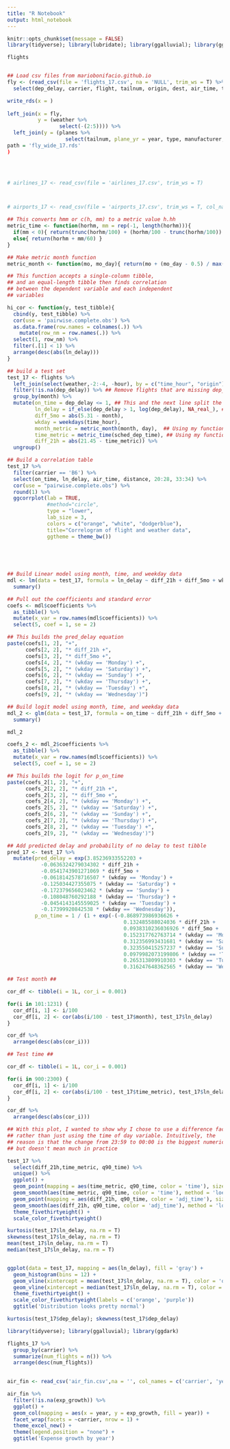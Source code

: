 ```yaml
---
title: "R Notebook"
output: html_notebook
---
```



```r
knitr::opts_chunk$set(message = FALSE)
library(tidyverse); library(lubridate); library(ggalluvial); library(ggthemes); library(moments); library(ggcorrplot)


```


```r

flights


## Load csv files from mariobonifacio.github.io
fly <- (read_csv(file = 'flights_17.csv', na = 'NULL', trim_ws = T) %>%
  select(dep_delay, carrier, flight, tailnum, origin, dest, air_time, time_hour))

write_rds(x = )
            
left_join(x = fly,
          y = (weather %>%
                 select(-(2:5)))) %>%
  left_join(y = (planes %>%
                   select(tailnum, plane_yr = year, type, manufacturer, model, engines, seats, speed, engine))),
path = 'fly_wide_17.rds'
)
  



# airlines_17 <- read_csv(file = 'airlines_17.csv', trim_ws = T)



# airports_17 <- read_csv(file = 'airports_17.csv', trim_ws = T, col_names = c('airport_name', 'airport_iata', 'airport_st'))
```


```r
## This converts hmm or c(h, mm) to a metric value h.hh
metric_time <- function(horhm, mm = rep(-1, length(horhm))){
  if(mm < 0){ return(trunc(horhm/100) + (horhm/100 - trunc(horhm/100)) * 5 / 3) }
  else{ return(horhm + mm/60) }
}

```


```r
## Make metric month function
metric_month <- function(mo, mo_day){ return(mo + (mo_day - 0.5) / max(mo_day)) }
```


```r
## This function accepts a single-column tibble,
## and an equal-length tibble then finds correlation
## between the dependent variable and each independent
## variables

hi_cor <- function(y, test_tibble){  
  cbind(y, test_tibble) %>%
  cor(use = 'pairwise.complete.obs') %>%
  as.data.frame(row.names = colnames(.)) %>%
    mutate(row_nm = row.names(.)) %>%
  select(1, row_nm) %>%
  filter(.[1] < 1) %>%
  arrange(desc(abs(ln_delay)))
}

```


```r
## build a test set 
test_17 <- flights %>%
  left_join(select(weather,-2:-4, -hour), by = c("time_hour", "origin")) %>%
  filter(!is.na(dep_delay)) %>% ## Remove flights that are missing dep_delay
  group_by(month) %>%
  mutate(on_time = dep_delay <= 1, ## This and the next line split the data set into on-time flights...
         ln_delay = if_else(dep_delay > 1, log(dep_delay), NA_real_), ## ...and log-length of delay, if delay
         diff_5mo = abs(5.31 - month), 
         wkday = weekdays(time_hour),
         month_metric = metric_month(month, day),  ## Using my function
         time_metric = metric_time(sched_dep_time), ## Using my function
         diff_21h = abs(21.45 - time_metric)) %>%
  ungroup()
```


```r
## Build a correlation table
test_17 %>%
  filter(carrier == 'B6') %>%
  select(on_time, ln_delay, air_time, distance, 20:28, 33:34) %>%
  cor(use = "pairwise.complete.obs") %>%
  round(1) %>%
  ggcorrplot(lab = TRUE,
             #method="circle",
             type = "lower",
             lab_size = 3,
             colors = c("orange", "white", "dodgerblue"), 
             title="Correlogram of flight and weather data", 
             ggtheme = theme_bw())
  
    
    



```


```r
## Build Linear model using month, time, and weekday data
mdl <- lm(data = test_17, formula = ln_delay ~ diff_21h + diff_5mo + wkday) %>%
  summary()

```



```r
## Pull out the coefficients and standard error
coefs <- mdl$coefficients %>%
  as_tibble() %>%
  mutate(x_var = row.names(mdl$coefficients)) %>%
  select(5, coef = 1, se = 2)
```


```r
## This builds the pred_delay equation
paste(coefs[1, 2], "+",
      coefs[2, 2], "* diff_21h +",
      coefs[3, 2], "* diff_5mo +",
      coefs[4, 2], "* (wkday == 'Monday') +",
      coefs[5, 2], "* (wkday == 'Saturday') +",
      coefs[6, 2], "* (wkday == 'Sunday') +",
      coefs[7, 2], "* (wkday == 'Thursday') +",
      coefs[8, 2], "* (wkday == 'Tuesday') +",
      coefs[9, 2], "* (wkday == 'Wednesday')")

```

```r
## Build logit model using month, time, and weekday data
mdl_2 <- glm(data = test_17, formula = on_time ~ diff_21h + diff_5mo + wkday, family = 'binomial') %>%
  summary()

mdl_2
```


```r
coefs_2 <- mdl_2$coefficients %>%
  as_tibble() %>%
  mutate(x_var = row.names(mdl$coefficients)) %>%
  select(5, coef = 1, se = 2)
```



```r
## This builds the logit for p_on_time
paste(coefs_2[1, 2], "+",
      coefs_2[2, 2], "* diff_21h +",
      coefs_2[3, 2], "* diff_5mo +",
      coefs_2[4, 2], "* (wkday == 'Monday') +",
      coefs_2[5, 2], "* (wkday == 'Saturday') +",
      coefs_2[6, 2], "* (wkday == 'Sunday') +",
      coefs_2[7, 2], "* (wkday == 'Thursday') +",
      coefs_2[8, 2], "* (wkday == 'Tuesday') +",
      coefs_2[9, 2], "* (wkday == 'Wednesday')")
```



```r
## Add predicted delay and probability of no delay to test tibble
pred_17 <- test_17 %>%
  mutate(pred_delay = exp(3.85236933552203 +
           -0.0636324279034302 * diff_21h +
           -0.0541743901271069 * diff_5mo +
           -0.0618142578716507 * (wkday == 'Monday') +
           -0.125034427355075 * (wkday == 'Saturday') +
           -0.172379656023462 * (wkday == 'Sunday') +
           -0.108048760292188 * (wkday == 'Thursday') +
           -0.0454143145559025 * (wkday == 'Tuesday') +
           -0.17399920842538 * (wkday == 'Wednesday')),
         p_on_time = 1 / (1 + exp(-(-0.868973986936626 +
                                      0.132485588024036 * diff_21h +
                                      0.0938310236036926 * diff_5mo +
                                      0.152317762763714 * (wkday == 'Monday') +
                                      0.312356993431681 * (wkday == 'Saturday') +
                                      0.323550415257237 * (wkday == 'Sunday') +
                                      0.0979982073199806 * (wkday == 'Thursday') +
                                      0.265313809910303 * (wkday == 'Tuesday') +
                                      0.316247648362565 * (wkday == 'Wednesday')))))

```



```r
## Test month ##

cor_df <- tibble(i = 1L, cor_i = 0.001)

for(i in 101:1231) {
  cor_df[i, 1] <- i/100
  cor_df[i, 2] <- cor(abs(i/100 - test_17$month), test_17$ln_delay)
}

cor_df %>%
  arrange(desc(abs(cor_i)))

```


```r
## Test time ##

cor_df <- tibble(i = 1L, cor_i = 0.001)

for(i in 900:2300) {
  cor_df[i, 1] <- i/100
  cor_df[i, 2] <- cor(abs(i/100 - test_17$time_metric), test_17$ln_delay, use = 'pairwise.complete.obs')
}

cor_df %>%
  arrange(desc(abs(cor_i)))
```


```r
## With this plot, I wanted to show why I chose to use a difference factor
## rather than just using the time of day variable. Intuitively, the
## reason is that the change from 23:59 to 00:00 is the biggest numerically
## but doesn't mean much in practice

test_17 %>%
  select(diff_21h,time_metric, q90_time) %>%
  unique() %>%
  ggplot() +
  geom_point(mapping = aes(time_metric, q90_time, color = 'time'), size = 1) +
  geom_smooth(aes(time_metric, q90_time, color = 'time'), method = 'loess') +
  geom_point(mapping = aes(diff_21h, q90_time, color = 'adj_time'), size = 1) +
  geom_smooth(aes(diff_21h, q90_time, color = 'adj_time'), method = 'loess') +
  theme_fivethirtyeight() +
  scale_color_fivethirtyeight()
```


```r
kurtosis(test_17$ln_delay, na.rm = T)
skewness(test_17$ln_delay, na.rm = T)
mean(test_17$ln_delay, na.rm = T)
median(test_17$ln_delay, na.rm = T)


ggplot(data = test_17, mapping = aes(ln_delay), fill = 'gray') +
  geom_histogram(bins = 12) +
  geom_vline(xintercept = mean(test_17$ln_delay, na.rm = T), color = 'orange', size = 1.5) +
  geom_vline(xintercept = median(test_17$ln_delay, na.rm = T), color = 'purple', size = 1.5) +
  theme_fivethirtyeight() +
  scale_color_fivethirtyeight(labels = c('orange', 'purple')) 
  ggtitle('Distribution looks pretty normal')

kurtosis(test_17$dep_delay); skewness(test_17$dep_delay)
```


```r
library(tidyverse); library(ggalluvial); library(ggdark)

flights_17 %>%
  group_by(carrier) %>%
  summarize(num_flights = n()) %>%
  arrange(desc(num_flights))
  
```


```r
air_fin <- read_csv('air_fin.csv',na = '', col_names = c('carrier', 'year', 'opn_exp', 'opn_inc', 'exp_growth', 'inc_growth'), skip = 1)

air_fin %>%
  filter(!is.na(exp_growth)) %>%
  ggplot() +
  geom_col(mapping = aes(x = year, y = exp_growth, fill = year)) +
  facet_wrap(facets = ~carrier, nrow = 1) +
  theme_excel_new() +
  theme(legend.position = "none") +
  ggtitle('Expense growth by year')
  
```

